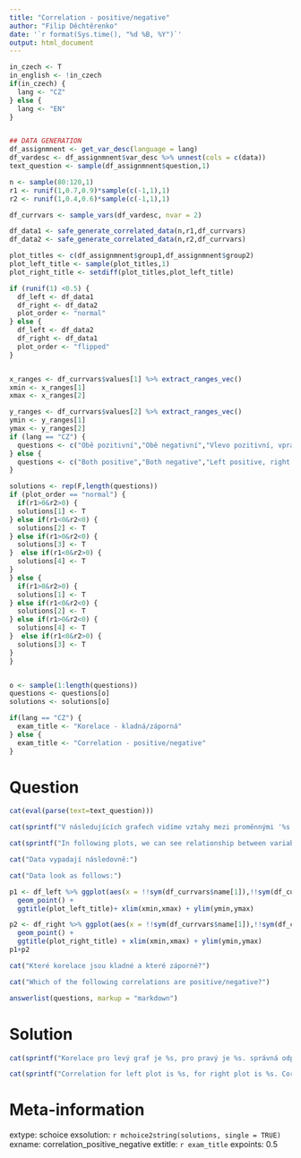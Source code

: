 ```yaml
---
title: "Correlation - positive/negative"
author: "Filip Děchtěrenko"
date: '`r format(Sys.time(), "%d %B, %Y")`'
output: html_document
---
```


```r
in_czech <- T
in_english <- !in_czech
if(in_czech) {
  lang <- "CZ"
} else {
  lang <- "EN"
}
```

```r

```

```r
## DATA GENERATION
df_assignmnent <- get_var_desc(language = lang)
df_vardesc <- df_assignmnent$var_desc %>% unnest(cols = c(data))
text_question <- sample(df_assignmnent$question,1)

n <- sample(80:120,1)
r1 <- runif(1,0.7,0.9)*sample(c(-1,1),1)
r2 <- runif(1,0.4,0.6)*sample(c(-1,1),1)

df_currvars <- sample_vars(df_vardesc, nvar = 2)

df_data1 <- safe_generate_correlated_data(n,r1,df_currvars)
df_data2 <- safe_generate_correlated_data(n,r2,df_currvars)

plot_titles <- c(df_assignmnent$group1,df_assignmnent$group2)
plot_left_title <- sample(plot_titles,1)
plot_right_title <- setdiff(plot_titles,plot_left_title)

if (runif(1) <0.5) {
  df_left <- df_data1  
  df_right <- df_data2
  plot_order <- "normal"
} else {
  df_left <- df_data2  
  df_right <- df_data1
  plot_order <- "flipped"
}


x_ranges <- df_currvars$values[1] %>% extract_ranges_vec()
xmin <- x_ranges[1]
xmax <- x_ranges[2]

y_ranges <- df_currvars$values[2] %>% extract_ranges_vec()
ymin <- y_ranges[1]
ymax <- y_ranges[2]
if (lang == "CZ") {
  questions <- c("Obě pozitivní","Obě negativní","Vlevo pozitivní, vpravo negativní","Vlevo negativní, vpravo pozitivní")  
} else {
  questions <- c("Both positive","Both negative","Left positive, right negative","Left negative, right positive")  
}

solutions <- rep(F,length(questions))
if (plot_order == "normal") {
  if(r1>0&r2>0) {
  solutions[1] <- T
} else if(r1<0&r2<0) {
  solutions[2] <- T
} else if(r1>0&r2<0) {
  solutions[3] <- T
}  else if(r1<0&r2>0) {
  solutions[4] <- T
}  
} else {
  if(r1>0&r2>0) {
  solutions[1] <- T
} else if(r1<0&r2<0) {
  solutions[2] <- T
} else if(r1>0&r2<0) {
  solutions[4] <- T
}  else if(r1<0&r2>0) {
  solutions[3] <- T
} 
}


o <- sample(1:length(questions))
questions <- questions[o]
solutions <- solutions[o]

if(lang == "CZ") {
  exam_title <- "Korelace - kladná/záporná"
} else {
  exam_title <- "Correlation - positive/negative"
}
```

Question
========

```r
cat(eval(parse(text=text_question)))
```


```r
cat(sprintf("V následujících grafech vidíme vztahy mezi proměnnými '%s' a '%s' zvlášť pro podskupinu %s a %s. Rozhodněte, které korelace jsou kladné a které záporné.", df_currvars$name[1], df_currvars$name[2], df_assignmnent$group1, df_assignmnent$group2))
```

```r
cat(sprintf("In following plots, we can see relationship between variables '%s' a '%s' separately for groups %s a %s. Decide, whether each correlation is positive or negative.", df_currvars$name[1], df_currvars$name[2], df_assignmnent$group1, df_assignmnent$group2))
```

```r
cat("Data vypadají následovně:")
```

```r
cat("Data look as follows:")
```

```r
p1 <- df_left %>% ggplot(aes(x = !!sym(df_currvars$name[1]),!!sym(df_currvars$name[2]))) + theme(aspect.ratio = 1) + 
  geom_point() + 
  ggtitle(plot_left_title)+ xlim(xmin,xmax) + ylim(ymin,ymax)

p2 <- df_right %>% ggplot(aes(x = !!sym(df_currvars$name[1]),!!sym(df_currvars$name[2]))) + theme(aspect.ratio = 1) + 
  geom_point() + 
  ggtitle(plot_right_title) + xlim(xmin,xmax) + ylim(ymin,ymax)
p1+p2
```

```r
cat("Které korelace jsou kladné a které záporné?")
```

```r
cat("Which of the following correlations are positive/negative?")
```


```r
answerlist(questions, markup = "markdown")
```

Solution
========
```r
cat(sprintf("Korelace pro levý graf je %s, pro pravý je %s. správná odpověď je tedy %s.", fmt(cor(df_left[[1]],df_left[[2]]),2), fmt(cor(df_right[[1]],df_right[[2]]),2), questions[solutions]))
```

```r
cat(sprintf("Correlation for left plot is %s, for right plot is %s. Correct answer is %s.", fmt(cor(df_left[[1]],df_left[[2]]),2), fmt(cor(df_right[[1]],df_right[[2]]),2), questions[solutions]))
```


Meta-information
================
extype: schoice
exsolution: `r mchoice2string(solutions, single = TRUE)`
exname: correlation_positive_negative
extitle: `r exam_title`
expoints: 0.5
